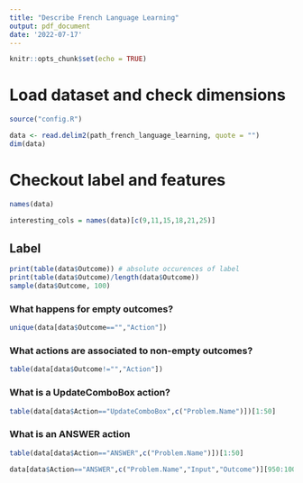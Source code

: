 ```yaml
---
title: "Describe French Language Learning"
output: pdf_document
date: '2022-07-17'
---
```


```r
knitr::opts_chunk$set(echo = TRUE)
```

# Load dataset and check dimensions
```r
source("config.R")

data <- read.delim2(path_french_language_learning, quote = "")
dim(data)
```
# Checkout label and features
```r
names(data)
```
```r
interesting_cols = names(data)[c(9,11,15,18,21,25)]
```

## Label
```r
print(table(data$Outcome)) # absolute occurences of label
print(table(data$Outcome)/length(data$Outcome))
sample(data$Outcome, 100)
```
### What happens for empty outcomes?

```r
unique(data[data$Outcome=="","Action"])
```
### What actions are associated to non-empty outcomes?

```r
table(data[data$Outcome!="","Action"])
```
### What is a UpdateComboBox action?
```r
table(data[data$Action=="UpdateComboBox",c("Problem.Name")])[1:50]
```
### What is an ANSWER action

```r
table(data[data$Action=="ANSWER",c("Problem.Name")])[1:50]
```
```r
data[data$Action=="ANSWER",c("Problem.Name","Input","Outcome")][950:1000,]
```

